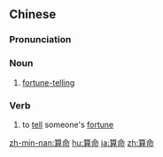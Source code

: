 ==Chinese==
{{zh-forms}}

===Pronunciation===
{{zh-pron
|m=suànmìng
|c=syun3 meng6,syun3 ming6
|h=pfs=son-miang
|mn=qz,tw,xm:sǹg-miā/zz:sùiⁿ-miā
|cat=n,v
}}

===Noun===
{{zh-noun}}

# [[fortune-telling]]

===Verb===
{{zh-verb}}

# to [[tell]] someone's [[fortune]]

[[zh-min-nan:算命]]
[[hu:算命]]
[[ja:算命]]
[[zh:算命]]